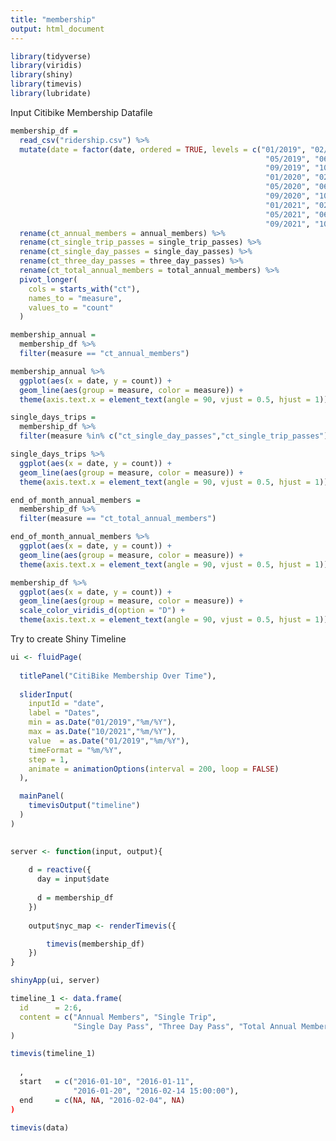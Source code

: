 ```yaml
---
title: "membership"
output: html_document
---
```

```r
library(tidyverse)
library(viridis)
library(shiny)
library(timevis)
library(lubridate)
```

Input Citibike Membership Datafile
```r
membership_df = 
  read_csv("ridership.csv") %>%
  mutate(date = factor(date, ordered = TRUE, levels = c("01/2019", "02/2019", "03/2019", "04/2019",
                                                         "05/2019", "06/2019", "07/2019", "08/2019",
                                                         "09/2019", "10/2019", "11/2019", "12/2019",
                                                         "01/2020", "02/2020", "03/2020", "04/2020",
                                                         "05/2020", "06/2020", "07/2020", "08/2020",
                                                         "09/2020", "10/2020", "11/2020", "12/2020",
                                                         "01/2021", "02/2021", "03/2021", "04/2021",
                                                         "05/2021", "06/2021", "07/2021", "08/2021",
                                                         "09/2021", "10/2021"))) %>%
  rename(ct_annual_members = annual_members) %>%
  rename(ct_single_trip_passes = single_trip_passes) %>%
  rename(ct_single_day_passes = single_day_passes) %>%
  rename(ct_three_day_passes = three_day_passes) %>%
  rename(ct_total_annual_members = total_annual_members) %>%
  pivot_longer(
    cols = starts_with("ct"),
    names_to = "measure",
    values_to = "count"
  ) 

membership_annual =
  membership_df %>%
  filter(measure == "ct_annual_members") 

membership_annual %>%
  ggplot(aes(x = date, y = count)) +
  geom_line(aes(group = measure, color = measure)) + 
  theme(axis.text.x = element_text(angle = 90, vjust = 0.5, hjust = 1))

single_days_trips =
  membership_df %>%
  filter(measure %in% c("ct_single_day_passes","ct_single_trip_passes"))

single_days_trips %>%
  ggplot(aes(x = date, y = count)) +
  geom_line(aes(group = measure, color = measure)) +
  theme(axis.text.x = element_text(angle = 90, vjust = 0.5, hjust = 1))

end_of_month_annual_members =
  membership_df %>%
  filter(measure == "ct_total_annual_members")

end_of_month_annual_members %>%
  ggplot(aes(x = date, y = count)) +
  geom_line(aes(group = measure, color = measure)) +
  theme(axis.text.x = element_text(angle = 90, vjust = 0.5, hjust = 1))

membership_df %>%
  ggplot(aes(x = date, y = count)) +
  geom_line(aes(group = measure, color = measure)) +
  scale_color_viridis_d(option = "D") +
  theme(axis.text.x = element_text(angle = 90, vjust = 0.5, hjust = 1))
```

Try to create Shiny Timeline

```r
ui <- fluidPage(
    
  titlePanel("CitiBike Membership Over Time"),
  
  sliderInput(
    inputId = "date",
    label = "Dates",
    min = as.Date("01/2019","%m/%Y"),
    max = as.Date("10/2021","%m/%Y"),
    value  = as.Date("01/2019","%m/%Y"),
    timeFormat = "%m/%Y",
    step = 1,
    animate = animationOptions(interval = 200, loop = FALSE)
  ),

  mainPanel(
    timevisOutput("timeline")
  )
)
    

server <- function(input, output){
    
    d = reactive({
      day = input$date
      
      d = membership_df 
    })
  
    output$nyc_map <- renderTimevis({

        timevis(membership_df)
    })
}

shinyApp(ui, server)
```

```r
timeline_1 <- data.frame(
  id      = 2:6,
  content = c("Annual Members", "Single Trip",
              "Single Day Pass", "Three Day Pass", "Total Annual Members")
)

timevis(timeline_1)
  
  ,
  start   = c("2016-01-10", "2016-01-11",
              "2016-01-20", "2016-02-14 15:00:00"),
  end     = c(NA, NA, "2016-02-04", NA)
)

timevis(data)
```

